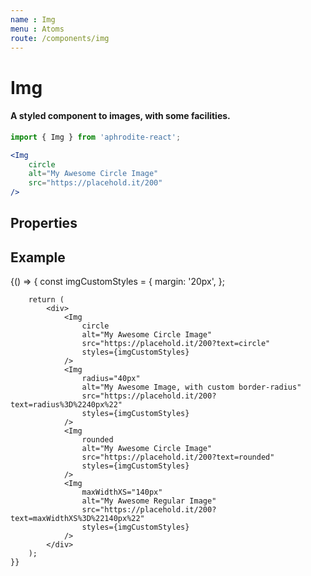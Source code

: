 ```yaml
---
name : Img
menu : Atoms
route: /components/img
---
```



# Img
#### A styled component to images, with some facilities.
```jsx
import { Img } from 'aphrodite-react';

<Img
    circle
    alt="My Awesome Circle Image"
    src="https://placehold.it/200"
/>
```

## Properties
<Props of={Img} />

## Example
<Playground>
    {() => {
        const imgCustomStyles = {
            margin: '20px',
        };

        return (
            <div>
                <Img
                    circle
                    alt="My Awesome Circle Image"
                    src="https://placehold.it/200?text=circle"
                    styles={imgCustomStyles}
                />
                <Img
                    radius="40px"
                    alt="My Awesome Image, with custom border-radius"
                    src="https://placehold.it/200?text=radius%3D%2240px%22"
                    styles={imgCustomStyles}
                />
                <Img
                    rounded
                    alt="My Awesome Circle Image"
                    src="https://placehold.it/200?text=rounded"
                    styles={imgCustomStyles}
                />
                <Img
                    maxWidthXS="140px"
                    alt="My Awesome Regular Image"
                    src="https://placehold.it/200?text=maxWidthXS%3D%22140px%22"
                    styles={imgCustomStyles}
                />
            </div>
        );
    }}
</Playground>
